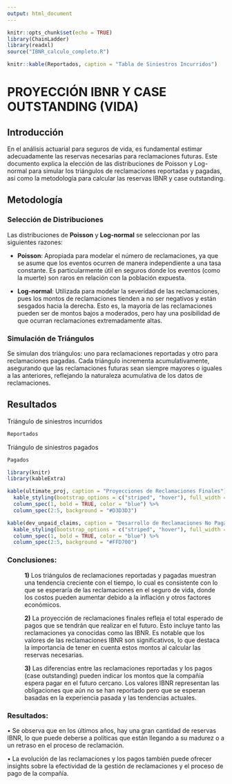 ```yaml
---
output: html_document
---
```


```r
knitr::opts_chunk$set(echo = TRUE)
library(ChainLadder)
library(readxl)
source("IBNR_calculo_completo.R")

knitr::kable(Reportados, caption = "Tabla de Siniestros Incurridos")
```

# **PROYECCIÓN IBNR Y CASE OUTSTANDING (VIDA)**

## Introducción

En el análisis actuarial para seguros de vida, es fundamental estimar adecuadamente las reservas necesarias para reclamaciones futuras. Este documento explica la elección de las distribuciones de Poisson y Log-normal para simular los triángulos de reclamaciones reportadas y pagadas, así como la metodología para calcular las reservas IBNR y case outstanding.

## Metodología

### Selección de Distribuciones

Las distribuciones de **Poisson** y **Log-normal** se seleccionan por las siguientes razones:

- **Poisson**: Apropiada para modelar el número de reclamaciones, ya que se asume que los eventos ocurren de manera independiente a una tasa constante. Es particularmente útil en seguros donde los eventos (como la muerte) son raros en relación con la población expuesta.

- **Log-normal**: Utilizada para modelar la severidad de las reclamaciones, pues los montos de reclamaciones tienden a no ser negativos y están sesgados hacia la derecha. Esto es, la mayoría de las reclamaciones pueden ser de montos bajos a moderados, pero hay una posibilidad de que ocurran reclamaciones extremadamente altas.

### Simulación de Triángulos

Se simulan dos triángulos: uno para reclamaciones reportadas y otro para reclamaciones pagadas. Cada triángulo incrementa acumulativamente, asegurando que las reclamaciones futuras sean siempre mayores o iguales a las anteriores, reflejando la naturaleza acumulativa de los datos de reclamaciones.

## Resultados

Triángulo de siniestros incurridos

```r
Reportados
```

Triángulo de siniestros pagados

```r
Pagados
```





```r
library(knitr)
library(kableExtra)

kable(ultimate_proj, caption = "Proyecciones de Reclamaciones Finales") %>%
  kable_styling(bootstrap_options = c("striped", "hover"), full_width = FALSE) %>%
  column_spec(1, bold = TRUE, color = "blue") %>%
  column_spec(2:5, background = "#D3D3D3")

kable(dev_unpaid_claims, caption = "Desarrollo de Reclamaciones No Pagadas") %>%
  kable_styling(bootstrap_options = c("striped", "hover"), full_width = FALSE) %>%
  column_spec(1, bold = TRUE, color = "blue") %>%
  column_spec(2:5, background = "#FFD700")
```

### **Conclusiones:**

<p style="margin-left: 40px;">
**1)** Los triángulos de reclamaciones reportadas y pagadas muestran una tendencia creciente con el tiempo, lo cual es consistente con lo que se esperaría de las reclamaciones en el seguro de vida, donde los costos pueden aumentar debido a la inflación y otros factores económicos.
</p>

<p style="margin-left: 40px;">
**2)** La proyección de reclamaciones finales refleja el total esperado de pagos que se tendrán que realizar en el futuro. Esto incluye tanto las reclamaciones ya conocidas como las IBNR. Es notable que los valores de las reclamaciones IBNR son significativos, lo que destaca la importancia de tener en cuenta estos montos al calcular las reservas necesarias.
</p>

<p style="margin-left: 40px;">
**3)** Las diferencias entre las reclamaciones reportadas y los pagos (case outstanding) pueden indicar los montos que la compañía espera pagar en el futuro cercano. Los valores IBNR representan las obligaciones que aún no se han reportado pero que se esperan basadas en la experiencia pasada y las tendencias actuales.
</p>

### **Resultados:**

•	Se observa que en los últimos años, hay una gran cantidad de reservas IBNR, lo que puede deberse a políticas que están llegando a su madurez o a un retraso en el proceso de reclamación.

•	La evolución de las reclamaciones y los pagos también puede ofrecer insights sobre la efectividad de la gestión de reclamaciones y el proceso de pago de la compañía.


